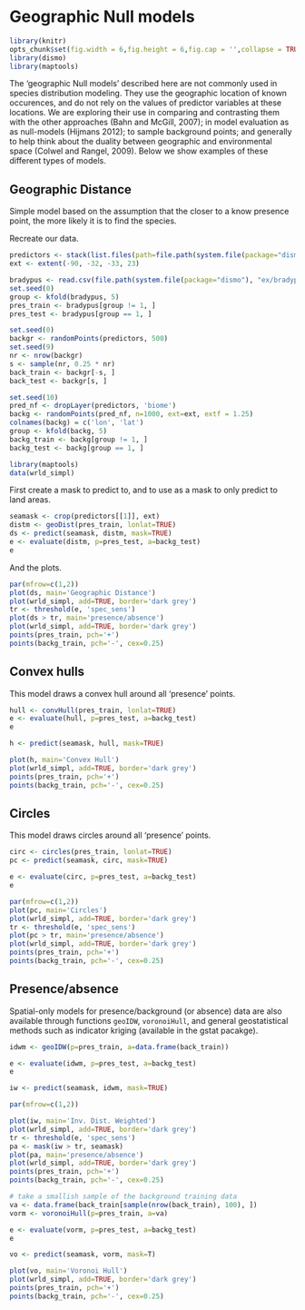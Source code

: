 # Geographic Null models


```r
library(knitr)
opts_chunk$set(fig.width = 6,fig.height = 6,fig.cap = '',collapse = TRUE)
library(dismo)
library(maptools)

```


The 'geographic Null models' described here are not commonly used in species distribution modeling. They use the geographic location of known occurences, and do not rely on the values of predictor variables at these locations. We are exploring their use in comparing and contrasting them with the other approaches (Bahn and McGill, 2007); in model evaluation as as null-models (Hijmans 2012); to sample background points; and generally to help think about the duality between geographic and environmental space (Colwel and Rangel, 2009). Below we show examples of these different types of models.

## Geographic Distance

Simple model based on the assumption that the closer to a know presence point, the more likely it is to find the species. 

Recreate our data.
```r
predictors <- stack(list.files(path=file.path(system.file(package="dismo"), 'ex'), pattern='grd$', full.names=TRUE ))
ext <- extent(-90, -32, -33, 23)

bradypus <- read.csv(file.path(system.file(package="dismo"), "ex/bradypus.csv"))[,-1]
set.seed(0)
group <- kfold(bradypus, 5)
pres_train <- bradypus[group != 1, ]
pres_test <- bradypus[group == 1, ]

set.seed(0)
backgr <- randomPoints(predictors, 500)
set.seed(9)
nr <- nrow(backgr)
s <- sample(nr, 0.25 * nr)
back_train <- backgr[-s, ]
back_test <- backgr[s, ]

set.seed(10)
pred_nf <- dropLayer(predictors, 'biome')
backg <- randomPoints(pred_nf, n=1000, ext=ext, extf = 1.25)
colnames(backg) = c('lon', 'lat')
group <- kfold(backg, 5)
backg_train <- backg[group != 1, ]
backg_test <- backg[group == 1, ]

library(maptools)
data(wrld_simpl)
```


First create a mask to predict to, and to use as a mask to only predict to land areas.

```r
seamask <- crop(predictors[[1]], ext)
distm <- geoDist(pres_train, lonlat=TRUE)
ds <- predict(seamask, distm, mask=TRUE)
e <- evaluate(distm, p=pres_test, a=backg_test)
e
```

And the plots.

```r
par(mfrow=c(1,2))
plot(ds, main='Geographic Distance')
plot(wrld_simpl, add=TRUE, border='dark grey')
tr <- threshold(e, 'spec_sens')
plot(ds > tr, main='presence/absence')
plot(wrld_simpl, add=TRUE, border='dark grey')
points(pres_train, pch='+')
points(backg_train, pch='-', cex=0.25)
```

## Convex hulls

This model draws a convex hull around all 'presence' points.

```r
hull <- convHull(pres_train, lonlat=TRUE)
e <- evaluate(hull, p=pres_test, a=backg_test)
e

h <- predict(seamask, hull, mask=TRUE)

plot(h, main='Convex Hull')
plot(wrld_simpl, add=TRUE, border='dark grey')
points(pres_train, pch='+')
points(backg_train, pch='-', cex=0.25)
```

## Circles

This model draws circles around all 'presence' points. 

```r
circ <- circles(pres_train, lonlat=TRUE)
pc <- predict(seamask, circ, mask=TRUE)

e <- evaluate(circ, p=pres_test, a=backg_test)
e

par(mfrow=c(1,2))
plot(pc, main='Circles')
plot(wrld_simpl, add=TRUE, border='dark grey')
tr <- threshold(e, 'spec_sens')
plot(pc > tr, main='presence/absence')
plot(wrld_simpl, add=TRUE, border='dark grey')
points(pres_train, pch='+')
points(backg_train, pch='-', cex=0.25)
```

## Presence/absence

Spatial-only models for presence/background (or absence) data are also available through functions `geoIDW`, `voronoiHull`, and general geostatistical methods such as indicator kriging (available in the gstat pacakge).

```r
idwm <- geoIDW(p=pres_train, a=data.frame(back_train))

e <- evaluate(idwm, p=pres_test, a=backg_test)
e

iw <- predict(seamask, idwm, mask=TRUE)

par(mfrow=c(1,2))

plot(iw, main='Inv. Dist. Weighted')
plot(wrld_simpl, add=TRUE, border='dark grey')
tr <- threshold(e, 'spec_sens')
pa <- mask(iw > tr, seamask)
plot(pa, main='presence/absence')
plot(wrld_simpl, add=TRUE, border='dark grey')
points(pres_train, pch='+')
points(backg_train, pch='-', cex=0.25)
```


```r
# take a smallish sample of the background training data
va <- data.frame(back_train[sample(nrow(back_train), 100), ])
vorm <- voronoiHull(p=pres_train, a=va)

e <- evaluate(vorm, p=pres_test, a=backg_test)
e

vo <- predict(seamask, vorm, mask=T)

plot(vo, main='Voronoi Hull')
plot(wrld_simpl, add=TRUE, border='dark grey')
points(pres_train, pch='+')
points(backg_train, pch='-', cex=0.25)
```

